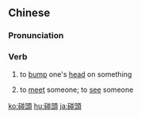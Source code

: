 {{also|碰头}}
==Chinese==
{{zh-forms|s=碰头}}

===Pronunciation===
{{zh-pron
|m=pèngtóu
|c=pung3 tau4
|mn=phòng-thâu/qz:phòng-thiô
|cat=v
}}

===Verb===
{{zh-verb}}

# to [[bump]] one's [[head]] on something
#: {{zh-x|小心 碰頭。|Mind your head.}}
# to [[meet]] someone; to [[see]] someone
#: {{zh-x|咱們 明天 下午 '''@碰.碰.頭'''，好 嗎？。|Let's '''meet''' tomorrow afternoon, OK?}}

[[ko:碰頭]]
[[hu:碰頭]]
[[ja:碰頭]]